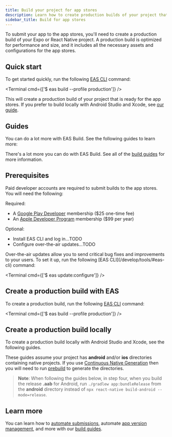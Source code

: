 ```yaml
---
title: Build your project for app stores
description: Learn how to create production builds of your project that are ready for the app stores.
sidebar_title: Build for app stores
---
```




To submit your app to the app stores, you'll need to create a production build of your Expo or React Native project. A production build is optimized for performance and size, and it includes all the necessary assets and configurations for the app stores.

## Quick start

To get started quickly, run the following [EAS CLI](#) command:

<Terminal cmd={['$ eas build --profile production']} />

This will create a production build of your project that is ready for the app stores. If you prefer to build locally with Android Studio and Xcode, see [our guide](#).

## Guides

You can do a lot more with EAS Build. See the following guides to learn more:

<BoxLink
  title="Configure eas.json"
  description="Control how EAS builds your project."
  Icon={BookOpen02Icon}
  href="/guides/eas-build"
/>

<BoxLink
  title="Automate app store submissions"
  description="Automate the submission of your builds to the app stores."
  Icon={BookOpen02Icon}
  href="/guides/eas-build"
/>

<BoxLink
  title="Build automatically on Git push"
  description="Set up continuous integration to build your project automatically on Git push."
  Icon={BookOpen02Icon}
  href="/guides/eas-build"
/>

There's a lot more you can do with EAS Build. See all of the [build guides](#) for more information.

## Prerequisites

Paid developer accounts are required to submit builds to the app stores. You will need the following:

Required:

- A [Google Play Developer](https://play.google.com/apps/publish/signup/) membership ($25 one-time fee)
- An [Apple Developer Program](https://developer.apple.com/programs) membership ($99 per year)

Optional:

- Install EAS CLI and log in...TODO
- Configure over-the-air updates...TODO

<Collapsible summary="Optional: Configure over-the-air updates">
Over-the-air updates allow you to send critical bug fixes and improvements to your users. To set it up, run the following [EAS CLI](/develop/tools/#eas-cli) command:

<Terminal cmd={['$ eas update:configure']} />
</Collapsible>

## Create a production build with EAS

To create a production build, run the following [EAS CLI](/develop/tools/#eas-cli) command:

<Terminal cmd={['$ eas build --profile production']} />

## Create a production build locally

To create a production build locally with Android Studio and Xcode, see the following guides.

These guides assume your project has **android** and/or **ios** directories containing native projects. If you use [Continuous Native Generation](/workflow/continuous-native-generation) then you will need to run [prebuild](/workflow/prebuild) to generate the directories.

> **Note**: When following the guides below, in step four, when you build the release **.aab** for Android, run `./gradlew app:bundleRelease` from the **android** directory instead of `npx react-native build-android --mode=release`.

<BoxLink
  title="Publishing to Google Play Store"
  description="Learn how to publish an app to Google Play Store by following the necessary steps manually."
  Icon={BookOpen02Icon}
  href="https://reactnative.dev/docs/signed-apk-android"
/>

<BoxLink
  title="Publishing to Apple App Store"
  description="Learn how to publish an app to Apple App Store by following the necessary steps manually."
  Icon={BookOpen02Icon}
  href="https://reactnative.dev/docs/publishing-to-app-store"
/>

## Learn more

You can learn how to [automate submissions](/build/automate-submissions/), automate [app version management](/build-reference/app-versions/), and more with our [build guides](/build/introduction/).
